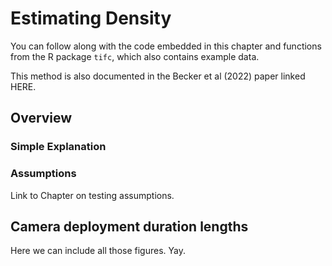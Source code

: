 # Estimating Density

You can follow along with the code embedded in this chapter and functions from the R package `tifc`, which also contains example data.

This method is also documented in the Becker et al (2022) paper linked HERE. 

## Overview

### Simple Explanation

### Assumptions

Link to Chapter on testing assumptions. 

## Camera deployment duration lengths

Here we can include all those figures. Yay. 












